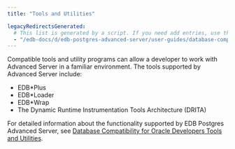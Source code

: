 ```yaml
---
title: "Tools and Utilities"

legacyRedirectsGenerated:
  # This list is generated by a script. If you need add entries, use the `legacyRedirects` key.
  - "/edb-docs/d/edb-postgres-advanced-server/user-guides/database-compatibility-for-oracle-developers-guide/13/tools_and_utilities.html"
---
```


<div id="tools_and_utilities" class="registered_link"></div>

Compatible tools and utility programs can allow a developer to work with Advanced Server in a familiar environment. The tools supported by Advanced Server include:

-   EDB\*Plus
-   EDB\*Loader
-   EDB\*Wrap
-   The Dynamic Runtime Instrumentation Tools Architecture (DRITA)

For detailed information about the functionality supported by EDB Postgres Advanced Server, see [Database Compatibility for Oracle
Developers Tools and Utilities](/epas/latest/epas_compat_tools_guide/).
